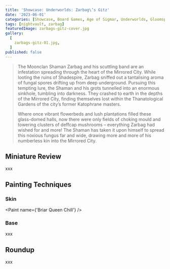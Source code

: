 ```yaml
---
title: 'Showcase: Underworlds: Zarbag\’s Gitz'
date: '2023-06-01'
categories: [Showcase, Board Games, Age of Sigmar, Underworlds, Gloomspite Gitz]
tags: [nightvault, zarbag]
featuredImage: zarbags-gitz-cover.jpg
gallery:
  [
    zarbags-gitz-01.jpg,
  ]
published: false
---
```


> The Moonclan Shaman Zarbag and his scuttling band are an infestation spreading through the heart of the Mirrored City.
> While looting the ruins of Shadespire, Zarbag sniffed out a tantalising aroma of fungal spores drifting up from deep
> underground. Pursuing this tempting lure, the Shaman and his grots tunnelled into an enormous sinkhole, tumbling
> into darkness. They crashed to earth in the depths of the Mirrored City, finding themselves lost within the
> Thanatological Gardens of the city’s former Katophrane masters.
>
> Where once vibrant flowerbeds and lush plantations filled these glass-domed halls, now there were only fields of
> choking mould and towering clusters of deffcap mushrooms – everything Zarbag had wished for and more! The Shaman has
> taken it upon himself to spread this noxious fungus far and wide, drawing more and more of his numberless kin into
> the Mirrored City.

## Miniature Review

xxx

## Painting Techniques

### Skin
<Paint name={'Briar Queen Chill'} />

### Base

xxx

## Roundup

xxx